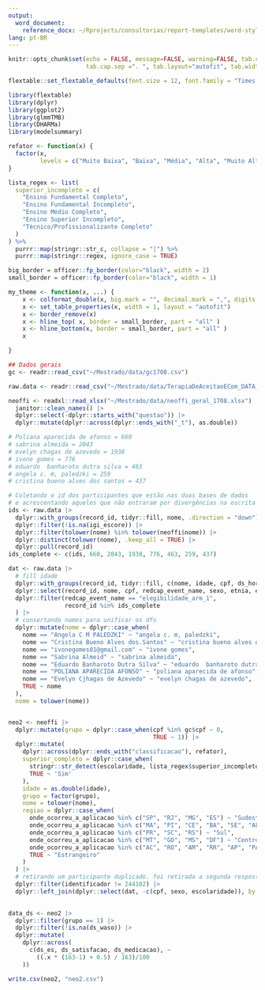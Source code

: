 ```yaml
---
output:
  word_document:
    reference_docx: ~/Rprojects/consultorias/report-templates/word-styles-reference-01.docx
lang: pt-BR
---
```


```r
knitr::opts_chunk$set(echo = FALSE, message=FALSE, warning=FALSE, tab.cap.pre="Table ",
                      tab.cap.sep =". ", tab.layout="autofit", tab.width=0.8)

flextable::set_flextable_defaults(font.size = 12, font.family = "Times New Roman")
```

```r
library(flextable)
library(dplyr)
library(ggplot2)
library(glmmTMB)
library(DHARMa)
library(modelsummary)
```

```r
refator <- function(x) {
  factor(x,
         levels = c("Muito Baixa", "Baixa", "Média", "Alta", "Muito Alta"))
}

lista_regex <- list(
  superior_incompleto = c(
    "Ensino Fundamental Completo",
    "Ensino Fundamental Incompleto",
    "Ensino Médio Completo",
    "Ensino Superior Incompleto",
    "Técnico/Profissionalizante Completo"
  )
) %>%
  purrr::map(stringr::str_c, collapse = "|") %>%
  purrr::map(stringr::regex, ignore_case = TRUE)

big_border = officer::fp_border(color="black", width = 2)
small_border = officer::fp_border(color="black", width = 1)

my_theme <- function(x, ...) {
    x <- colformat_double(x, big.mark = "", decimal.mark = ",", digits = 2)
    x <- set_table_properties(x, width = 1, layout = "autofit")
    x <- border_remove(x)
    x <- hline_top( x, border = small_border, part = "all" )
    x <- hline_bottom(x, border = small_border, part = "all" )
    x

}

```

```r
## Dados gerais
gc <- readr::read_csv("~/Mestrado/data/gc1708.csv")

raw.data <- readr::read_csv("~/Mestrado/data/TerapiaDeAceitaoECom_DATA_2022-08-17_1702.csv")

neoffi <- readxl::read_xlsx("~/Mestrado/data/neoffi_geral_1708.xlsx") |> 
  janitor::clean_names() |> 
  dplyr::select(-dplyr::starts_with("questao")) |> 
  dplyr::mutate(dplyr::across(dplyr::ends_with("_t"), as.double))

# Poliana aparecida de afonso = 660
# sabrina almeida = 2043
# evelyn chagas de azevedo = 1938
# ivone gomes = 776
# eduardo  banharoto dutra silva = 463
# angela c. m, paledzki = 259
# cristina bueno alves dos santos = 437

# Coletando o id dos participantes que estão nas duas bases de dados
# e acrescentando aqueles que não entraram por divergências na escrita do nome
ids <- raw.data |> 
  dplyr::with_groups(record_id, tidyr::fill, nome, .direction = "down") |> 
  dplyr::filter(!is.na(igi_escore)) |> 
  dplyr::filter(tolower(nome) %in% tolower(neoffi$nome)) |> 
  dplyr::distinct(tolower(nome), .keep_all = TRUE) |> 
  dplyr::pull(record_id)
ids_complete <- c(ids, 660, 2043, 1938, 776, 463, 259, 437)

dat <- raw.data |>
  # fill idade
  dplyr::with_groups(record_id, tidyr::fill, c(nome, idade, cpf, ds_horario_deitar:ds_medicacao), .direction = "downup") |> 
  dplyr::select(record_id, nome, cpf, redcap_event_name, sexo, etnia, estado_civil, filhos_numero, escolaridade, ocupacao, dplyr::starts_with("igi_"), dplyr::starts_with("ehad_"), ds_horario_deitar:ds_medicacao) |> 
  dplyr::filter(redcap_event_name == "elegibilidade_arm_1",
                record_id %in% ids_complete
  ) |> 
  # consertando nomes para unificar os dfs
  dplyr::mutate(nome = dplyr::case_when(
    nome == "Angela C M PALEDZKI" ~ "angela c. m, paledzki",
    nome == "Cristina Bueno Alves dos.Santos" ~ "cristina bueno alves dos santos",
    nome == "ivonegomes01@gmail.com" ~ "ivone gomes",
    nome == "Sabrina Almeid" ~ "sabrina almeida",
    nome == "Eduardo Banharoto Dutra Silva" ~ "eduardo  banharoto dutra silva",
    nome == "POLIANA APARECIDA AFONSO" ~ "poliana aparecida de afonso",
    nome == "Evelyn Cjhagas de Azevedo" ~ "evelyn chagas de azevedo",
    TRUE ~ nome
  ),
  nome = tolower(nome))


neo2 <- neoffi |>
  dplyr::mutate(grupo = dplyr::case_when(cpf %in% gc$cpf ~ 0,
                                         TRUE ~ 1)) |>
  dplyr::mutate(
    dplyr::across(dplyr::ends_with("classificacao"), refator),
    superior_completo = dplyr::case_when(
      stringr::str_detect(escolaridade, lista_regex$superior_incompleto) ~ 'Não',
      TRUE ~ 'Sim'
    ),
    idade = as.double(idade),
    grupo = factor(grupo),
    nome = tolower(nome),
    regiao = dplyr::case_when(
      onde_ocorreu_a_aplicacao %in% c("SP", "RJ", "MG", "ES") ~ "Sudeste",
      onde_ocorreu_a_aplicacao %in% c("MA", "PI", "CE", "BA", "SE", "AL", "PE", "PB", "RN") ~ "Nordeste",
      onde_ocorreu_a_aplicacao %in% c("PR", "SC", "RS") ~ "Sul",
      onde_ocorreu_a_aplicacao %in% c("MT", "GO", "MS", "DF") ~ "Centro-Oeste",
      onde_ocorreu_a_aplicacao %in% c("AC", "RO", "AM", "RR", "AP", "PA", "TO") ~ "Norte",
      TRUE ~ "Estrangeiro"
    )
  ) |> 
  # retirando um participante duplicado. foi retirada a segunda resposta
  dplyr::filter(identificador != 244102) |> 
  dplyr::left_join(dplyr::select(dat, -c(cpf, sexo, escolaridade)), by = "nome") 
  

data_ds <- neo2 |> 
  dplyr::filter(grupo == 1) |> 
  dplyr::filter(!is.na(ds_waso)) |> 
  dplyr::mutate(
    dplyr::across(
      c(ds_es, ds_satisfacao, ds_medicacao), ~
        ((.x * (163-1) + 0.5) / 163)/100
    ))

write.csv(neo2, "neo2.csv")
```



